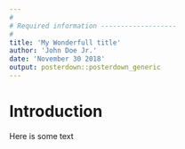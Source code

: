 ```yaml
---
#
# Required information -------------------
#
title: 'My Wonderfull title'
author: 'John Doe Jr.'
date: 'November 30 2018'
output: posterdown::posterdown_generic
---
```


# Introduction

Here is some text
